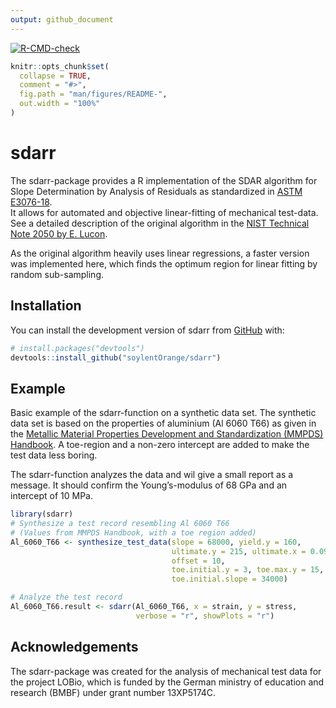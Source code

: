 ```yaml
---
output: github_document
---
```


<!-- badges: start -->
[![R-CMD-check](https://github.com/soylentOrange/sdarr/actions/workflows/R-CMD-check.yaml/badge.svg)](https://github.com/soylentOrange/sdarr/actions/workflows/R-CMD-check.yaml)
<!-- badges: end -->

<!-- README.md is generated from README.Rmd. Please edit that file -->

```r
knitr::opts_chunk$set(
  collapse = TRUE,
  comment = "#>",
  fig.path = "man/figures/README-",
  out.width = "100%"
)
```

# sdarr

The sdarr-package provides a R implementation of the SDAR algorithm for Slope Determination by Analysis of Residuals as standardized in [ASTM E3076-18](https://doi.org/10.1520/E3076-18).  
It allows for automated and objective linear-fitting of mechanical test-data. See a detailed description of the original algorithm in the [NIST Technical Note 2050 by E. Lucon](https://doi.org/10.6028/NIST.TN.2050).  
  
As the original algorithm heavily uses linear regressions, a faster version was implemented here, which finds the optimum region for linear fitting by random sub-sampling.

## Installation

You can install the development version of sdarr from [GitHub](https://github.com/) with:

``` r
# install.packages("devtools")
devtools::install_github("soylentOrange/sdarr")
```

## Example

Basic example of the sdarr-function on a synthetic data set.
The synthetic data set is based on the properties of aluminium (Al 6060 T66) as given in the 
[Metallic Material Properties Development and Standardization (MMPDS) Handbook](https://ntrl.ntis.gov/NTRL/dashboard/searchResults/titleDetail/PB2003106632.xhtml).
A toe-region and a non-zero intercept are added to make the test data less boring.  
  
The sdarr-function analyzes the data and wil give a small report as a message.
It should confirm the Young's-modulus of 68 GPa and an intercept of 10 MPa.

```r
library(sdarr)
# Synthesize a test record resembling Al 6060 T66
# (Values from MMPDS Handbook, with a toe region added)
Al_6060_T66 <- synthesize_test_data(slope = 68000, yield.y = 160, 
                                    ultimate.y = 215, ultimate.x = 0.091,
                                    offset = 10,
                                    toe.initial.y = 3, toe.max.y = 15,
                                    toe.initial.slope = 34000)

# Analyze the test record
Al_6060_T66.result <- sdarr(Al_6060_T66, x = strain, y = stress, 
                            verbose = "r", showPlots = "r")
```

## Acknowledgements

The sdarr-package was created for the analysis of mechanical test data for the project LOBio, which is funded by the German ministry of education and research (BMBF) under grant number 13XP5174C.
